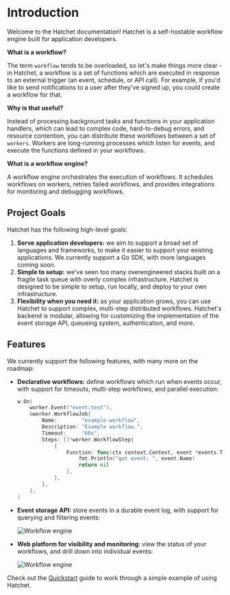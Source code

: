# Introduction

Welcome to the Hatchet documentation! Hatchet is a self-hostable workflow engine built for application developers.

**What is a workflow?**

The term `workflow` tends to be overloaded, so let's make things more clear - in Hatchet, a workflow is a set of functions which are executed in response to an external trigger (an event, schedule, or API call). For example, if you'd like to send notifications to a user after they've signed up, you could create a workflow for that.

**Why is that useful?**

Instead of processing background tasks and functions in your application handlers, which can lead to complex code, hard-to-debug errors, and resource contention, you can distribute these workflows between a set of `workers`. Workers are long-running processes which listen for events, and execute the functions defined in your workflows.

**What is a workflow engine?**

A workflow engine orchestrates the execution of workflows. It schedules workflows on workers, retries failed workflows, and provides integrations for monitoring and debugging workflows.

## Project Goals

Hatchet has the following high-level goals:

1. **Serve application developers:** we aim to support a broad set of languages and frameworks, to make it easier to support your existing applications. We currently support a Go SDK, with more languages coming soon.
2. **Simple to setup:** we've seen too many overengineered stacks built on a fragile task queue with overly complex infrastructure. Hatchet is designed to be simple to setup, run locally, and deploy to your own infrastructure.
3. **Flexibility when you need it:** as your application grows, you can use Hatchet to support complex, multi-step distributed workflows. Hatchet's backend is modular, allowing for customizing the implementation of the event storage API, queueing system, authentication, and more.

## Features

We currently support the following features, with many more on the roadmap:

- **Declarative workflows:** define workflows which run when events occur, with support for timeouts, multi-step workflows, and parallel execution:

  ```go filename="worker.go" {3} copy
  w.On(
      worker.Event("event:test"),
      &worker.WorkflowJob{
          Name:        "example-workflow",
          Description: "Example workflow.",
          Timeout:     "60s",
          Steps: []*worker.WorkflowStep{
              {
                  Function: func(ctx context.Context, event *events.TestEvent) error {
                      fmt.Println("got event: ", event.Name)
                      return nil
                  },
              },
          },
      },
  )
  ```

- **Event storage API:** store events in a durable event log, with support for querying and filtering events:

  ![Workflow engine](/features-2.png)

- **Web platform for visibility and monitoring**: view the status of your workflows, and drill down into individual events:

  ![Workflow engine](/features-1.png)

Check out the [Quickstart](/quickstart) guide to work through a simple example of using Hatchet.
